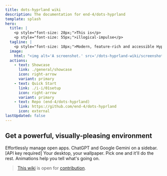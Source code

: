 ```yaml
---
title: dots-hyprland wiki
description: The documentation for end-4/dots-hyprland
template: splash
hero:
  title: |
    <p style="font-size: 28px;">This is</p>
    <p style="font-size: 55px;">illogical-impulse</p>
  tagline: |
    <p style="font-size: 18px;">Modern, feature-rich and accessible Hyprland dotfiles</p>
  image:
    html: "<img alt='A screenshot.' src='/dots-hyprland-wiki/screenshots/i-i.1.png' width='600' />"
  actions:
    - text: Showcase
      link: ./general/showcase
      icon: right-arrow
      variant: primary
    - text: Quick Start
      link: ./i-i/01setup
      icon: right-arrow
      variant: primary
    - text: Repo (end-4/dots-hyprland)
      link: https://github.com/end-4/dots-hyprland
      icon: external
lastUpdated: false
---
```



## Get a powerful, visually-pleasing environment

<CardGrid stagger>
	<Card title="Overview widget" icon="laptop">
    Effortlessly manage open apps.
	</Card>
	<Card title="AI Assistant" icon="open-book">
    ChatGPT and Google Gemini on a sidebar. [API key required]
	</Card>
	<Card title="Auto-generated colorscheme" icon="pen">
    Your desktop, your wallpaper. Pick one and it'll do the rest.
	</Card>
	<Card title="Accessible" icon="rocket">
    Animations help you tell what's going on.
	</Card>
</CardGrid>

> [This wiki](https://github.com/end-4/dots-hyprland-wiki) is open for [contribution](https://end-4.github.io/dots-hyprland-wiki/en/dev/doc-site-contrib).
